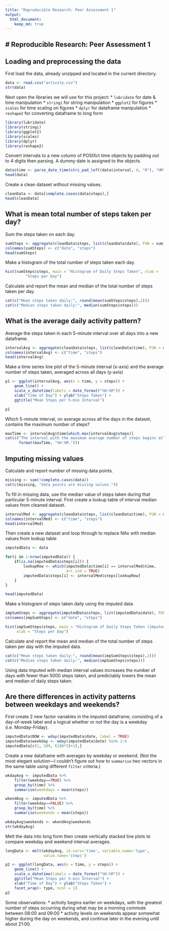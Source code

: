```yaml
---
title: "Reproducible Research: Peer Assessment 1"
output: 
  html_document:
    keep_md: true
---
```

# Reproducible Research: Peer Assessment 1
------------------------------------------

## Loading and preprocessing the data
First load the data, already unzipped and located in the current directory.
```r
data <- read.csv("activity.csv")
str(data)
```

Next open the libraries we will use for this project:
* `lubridate` for date & time manipulation
* `stringi` for string manipulation
* `ggplot2` for figures
* `scales` for time scaling on figures
* `dplyr` for dataframe manipulation
* `reshape2` for converting dataframe to long form

```r
library(lubridate)
library(stringi)
library(ggplot2)
library(scales)
library(dplyr)
library(reshape2)
```

Convert intervals to a new column of POSIXct time objects by padding out to 4 digits then parsing.  A dummy date is assigned to the objects.

```r
data$time <- parse_date_time(stri_pad_left(data$interval, 4, "0"), "HM")
head(data)
```

Create a clean dataset without missing values.

```r
cleanData <- data[complete.cases(data$steps),]
head(cleanData)
```

## What is mean total number of steps taken per day?
Sum the steps taken on each day. 

```r
sumSteps <- aggregate(cleanData$steps, list(cleanData$date), FUN = sum)
colnames(sumSteps) <- c("date", "steps")
head(sumSteps)
```

Make a histogram of the total number of steps taken each day.

```r
hist(sumSteps$steps, main = "Histogram of Daily Steps Taken", xlab = 
         "Steps per Day")
```

Calculate and report the mean and median of the total number of steps taken per day.

```r
cat(c("Mean steps taken daily:", round(mean(sumSteps$steps),2)))
cat(c("Median steps taken daily:", median(sumSteps$steps)))
```


## What is the average daily activity pattern?
Average the steps taken in each 5-minute interval over all days into a new dataframe.

```r
intervalAvg <- aggregate(cleanData$steps, list(cleanData$time), FUN = mean)
colnames(intervalAvg) <- c("time", "steps")
head(intervalAvg)
```

Make a time series line plot of the 5-minute interval (x-axis) and the average number of steps taken, averaged across all days (y-axis)


```r
p1 <- ggplot(intervalAvg, aes(x = time, y = steps)) +
    geom_line() +
    scale_x_datetime(labels = date_format("%H:%M")) +
    xlab("Time of Day") + ylab("Steps Taken") +
    ggtitle("Mean Steps per 5-min Interval")

p1
```

Which 5-minute interval, on average across all the days in the dataset, contains the maximum number of steps?

```r
maxTime <- intervalAvg$time[which.max(intervalAvg$steps)]
cat(c("The interval with the maximum average number of steps begins at", 
      format(maxTime, "%H:%M.")))
```

## Imputing missing values

Calculate and report number of missing data points.

```r
missing <- sum(!complete.cases(data))
cat(c(missing, "data points are missing values."))
```

To fill in missing data, use the median value of steps taken during that particular 5-minute interval.  First create a lookup table of interval median values from cleaned dataset.

```r
intervalMed <- aggregate(cleanData$steps, list(cleanData$time), FUN = median)
colnames(intervalMed) <- c("time", "steps")
head(intervalMed)
```

Then create a new dataset and loop through to replace NAs with median values from lookup table


```r
imputedData <- data

for(i in 1:nrow(imputedData)) {
    if(is.na(imputedData$steps[i])) {
        lookupRow <- which(imputedData$time[i] == intervalMed$time, 
                           arr.ind = TRUE)
        imputedData$steps[i] <- intervalMed$steps[lookupRow]
    }
}

head(imputedData)
```

Make a histogram of steps taken daily using the imputed data.

```r
impSumSteps <- aggregate(imputedData$steps, list(imputedData$date), FUN = sum)
colnames(impSumSteps) <- c("date", "steps")

hist(impSumSteps$steps, main = "Histogram of Daily Steps Taken (imputed data)", 
     xlab = "Steps per Day")
```

Calculate and report the mean and median of the total number of steps taken per day with the imputed data.

```r
cat(c("Mean steps taken daily:", round(mean(impSumSteps$steps),2)))
cat(c("Median steps taken daily:", median(impSumSteps$steps)))
```

Using data imputed with median interval values increases the number of days with fewer than 5000 steps taken, and predictably lowers the mean and median of daily steps taken.

## Are there differences in activity patterns between weekdays and weekends?

First create 2 new factor variables in the imputed dataframe, consisting of a day-of-week label and a logical whether or not the day is a weekday (i.e. Monday-Friday). 

```r
imputedData$DOW <- wday(imputedData$date, label = TRUE)
imputedData$weekday <- wday(imputedData$date) %in% 2:6
imputedData[c(1, 289, (288*5)+1),]
```

Create a new dataframe with averages by weekday or weekend.  (Not the most elegant solution---I couldn't figure out how to `summarise` two vectors in the same table using different `filter` criteria.)

```r
wkdayAvg <- imputedData %>%
    filter(weekday==TRUE) %>%
    group_by(time) %>%
    summarise(weekdays = mean(steps))

wkendAvg <- imputedData %>%
    filter(weekday==FALSE) %>%
    group_by(time) %>%
    summarise(weekends = mean(steps))

wkdayAvg$weekends <- wkendAvg$weekends
str(wkdayAvg)
```

Melt the data into long form then create vertically stacked line plots to compare weekday and weekend interval averages. 

```r
longData <- melt(wkdayAvg, id.vars='time', variable.name='type', 
                 value.name='steps')

p2 <- ggplot(longData, aes(x = time, y = steps)) +
    geom_line() +
    scale_x_datetime(labels = date_format("%H:%M")) +
    ggtitle("Mean Steps per 5-min Interval") +
    xlab("Time of Day") + ylab("Steps Taken") +
    facet_wrap(~ type, ncol = 1)
p2
```

Some observations:
* activity begins earlier on weekdays, with the greatest number of steps occurring during what may be a morning commute between 08:00 and 09:00
* activity levels on weekends appear somewhat higher during the day on weekends, and continue later in the evening until about 21:00.